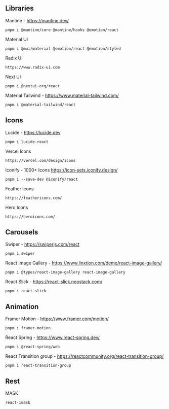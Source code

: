 ## Libraries


Mantine - https://mantine.dev/
```url copy
pnpm i @mantine/core @mantine/hooks @emotion/react
```
Material UI
```url copy
pnpm i @mui/material @emotion/react @emotion/styled
```

Radix UI
```url copy
https://www.radix-ui.com
```

Next UI
```url copy
pnpm i @nextui-org/react
```

Material Tailwind - https://www.material-tailwind.com/
```
pnpm i @material-tailwind/react
```

## Icons
Lucide - https://lucide.dev
```url copy
pnpm i lucide-react
```
Vercel Icons
```url copy
https://vercel.com/design/icons
```

Iconify - 1000+ Icons https://icon-sets.iconify.design/
```url copy
pnpm i --save-dev @iconify/react
```
Feather Icons
```url copy
https://feathericons.com/
```
Hero Icons
```url copy
https://heroicons.com/
```


## Carousels

Swiper - https://swiperjs.com/react
```url copy
pnpm i swiper
```

React Image Gallery - https://www.linxtion.com/demo/react-image-gallery/
```url copy
pnpm i @types/react-image-gallery react-image-gallery
```

React Slick - https://react-slick.neostack.com/
```url copy
pnpm i react-slick
```


## Animation

Framer Motion - https://www.framer.com/motion/
```
pnpm i framer-motion
```

React Spring - https://www.react-spring.dev/
```url copy
pnpm i @react-spring/web
```

React Transition group - https://reactcommunity.org/react-transition-group/
```url copy
pnpm i react-transition-group
```

## Rest

MASK
```
react-imask
```